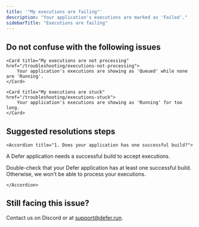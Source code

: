 ```yaml
---
title: '"My executions are failing"'
description: "Your application's executions are marked as 'Failed'."
sidebarTitle: "Executions are failing"
---
```


## Do not confuse with the following issues

<CardGroup cols={2}>

    <Card title="My executions are not processing" href="/troubleshooting/executions-not-processing">
        Your application's executions are showing as 'Queued' while none are 'Running'.
    </Card>

    <Card title="My executions are stuck" href="/troubleshooting/executions-stuck">
        Your application's executions are showing as 'Running' for too long.
    </Card>

</CardGroup>

## Suggested resolutions steps

<AccordionGroup>

    <Accordion title="1. Does your application has one successful build?">

A Defer application needs a successful build to accept executions.

Double-check that your Defer application has at least one successful build.
Otherwise, we won't be able to process your executions.

    </Accordion>

</AccordionGroup>

## Still facing this issue?

Contact us on Discord or at support@defer.run.

<script src="https://status.defer.run/embed/script.js"></script>
